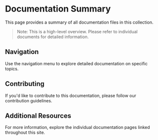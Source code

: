 # Documentation Summary

This page provides a summary of all documentation files in this collection.

> Note: This is a high-level overview. Please refer to individual documents for detailed information.

## Navigation
Use the navigation menu to explore detailed documentation on specific topics.

## Contributing
If you'd like to contribute to this documentation, please follow our contribution guidelines.

## Additional Resources
For more information, explore the individual documentation pages linked throughout this site.